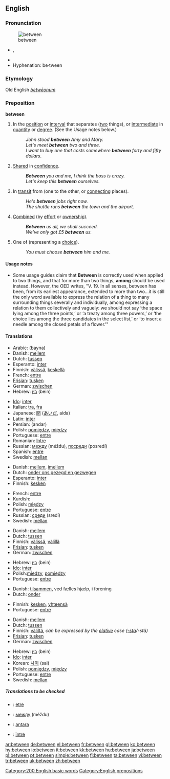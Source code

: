 ==English==

{{rank|another|right|each|173|between|face|tell|because}}

===Pronunciation===
[[Image:Entre.PNG|thumb|between]]
*{{IPA|/bɪˈtwiːn/}}, {{SAMPA|/bI"twi:n/}}
*{{audio|en-us-between.ogg|Audio (US)}}
*Hyphenation: be&middot;tween

===Etymology===
Old English ''[[betwēonum]]''
===Preposition===
'''between'''

#<!--DefA-->In the [[position]] or [[interval]] that separates ([[two]] things), or [[intermediate]] in [[quantity]] or [[degree]].  (See the Usage notes below.)
#:''John stood '''between''' Amy and Mary.''
#:''Let's meet '''between''' two and three.''
#:''I want to buy one that costs somewhere '''between''' forty and fifty dollars''.
#<!--DefB-->[[Share]]d in [[confidence]].
#:'''''Between''' you and me, I think the boss is crazy.''
#:''Let's keep this '''between''' ourselves.''
#<!--DefC-->In [[transit]] from (one to the other, or [[connecting]] places).
#:''He's '''between''' jobs right now.''
#:''The shuttle runs '''between''' the town and the airport.''
#<!--DefD-->[[Combined]] (by [[effort]] or [[ownership]]).
#:'''''Between''' us all, we shall succeed.''
#:''We've only got £5 '''between''' us.''
#<!--DefE-->One of (representing a [[choice]]).
#:''You must choose '''between''' him and me.''

====Usage notes====
*Some usage guides claim that '''Between''' is correctly used when applied to two things, and that for more than two things, '''among''' should be used instead.  However, the OED writes, "V. 19. In all senses, between has been, from its earliest appearance, extended to more than two...it is still the only word available to express the relation of a thing to many surrounding things severally and individually, among expressing a relation to them collectively and vaguely: we should not say ‘the space lying among the three points,’ or ‘a treaty among three powers,’ or ‘the choice lies among the three candidates in the select list,’ or ‘to insert a needle among the closed petals of a flower.’"

====Translations====
<!--DefA-->{{trans-top|in the position or interval that separates two things}}
*Arabic: {{ARchar|[[بين]]}} (bayna)
*Danish: [[mellem]]
*Dutch: [[tussen]]
*Esperanto: [[inter]]
*Finnish: [[välissä]], [[keskellä]]
*French: [[entre]]
*[[Frisian]]: [[tusken]]
*German: [[zwischen]]
*Hebrew: [[בין]] (bein)
{{trans-mid}}
*[[Ido]]: [[inter]]
*Italian: [[tra]], [[fra]]
*Japanese: [[間]] ([[あいだ]], aida)
*Latin: [[inter]]
*Persian: {{FAchar|[[اندر]]}} (andar)
*Polish: [[pomiędzy]], [[między]]
*Portuguese: [[entre]]
*Romanian: [[între]]
*Russian: [[между]] (méždu), [[посреди]] (posredí) 
*Spanish: [[entre]]
*Swedish: [[mellan]]
{{trans-bottom}}

<!--DefB-->{{trans-top|shared in confidence by}}
*Danish: [[mellem]], [[imellem]]
*Dutch: [[onder ons gezegd en gezwegen]]
*Esperanto: [[inter]]
*Finnish: [[kesken]]
{{trans-mid}}
*French: [[entre]]
*Kurdish: {{KUchar|[[له‌ نێوان]]}}
*Polish: [[między]]
*Portuguese: [[entre]]
*Russian: [[среди]] (sredí)
*Swedish: [[mellan]]
{{trans-bottom}}

<!--DefC-->{{trans-top|in transit from one to the other}}
*Danish: [[mellem]]
*Dutch: [[tussen]]
*Finnish: [[välissä]], [[välillä]]
*[[Frisian]]: [[tusken]]
*German: [[zwischen]]
{{trans-mid}}
*Hebrew: [[בין]] (bein)
*[[Ido]]: [[inter]]
*Polish:[[między]], [[pomiędzy]]
*Portuguese: [[entre]]
{{trans-bottom}}

<!--DefD-->{{trans-top|combined by effort or ownership}}
*Danish: [[tilsammen]], ved fælles hjælp, i forening
*Dutch: [[onder]]
{{trans-mid}}
*Finnish: [[kesken]], [[yhteensä]]
*Portuguese: [[entre]]
{{trans-bottom}}

<!--DefE-->{{trans-top|one of, representing a choice}}
*Danish: [[mellem]]
*Dutch: [[tussen]]
*Finnish: [[väliltä]], ''can be expressed by the [[elative]] case ([[-sta]]/-stä)''
*[[Frisian]]: [[tusken]]
*German: [[zwischen]]
{{trans-mid}}
*Hebrew: [[בין]] (bein)
*[[Ido]]: [[inter]]
*Korean: [[사이]] (sai)
*Polish: [[pomiędzy]], [[między]]
*Portuguese: [[entre]]
*Swedish: [[mellan]]
{{trans-bottom}}

=====Translations to be checked=====
<!--Remove this section once all of the translations below have been moved into the tables above.-->
{{checktrans}}

*{{ttbc|Breton}}: [[etre]]
*{{ttbc|Bulgarian}}: [[между]] (méždu)
*{{ttbc|Indonesian}}: [[antara]]
*{{ttbc|Romanian}}: [[între]]

[[Category:200 English basic words]]
[[Category:English prepositions]]

[[ar:between]]
[[de:between]]
[[el:between]]
[[fr:between]]
[[gl:between]]
[[ko:between]]
[[hy:between]]
[[io:between]]
[[it:between]]
[[kk:between]]
[[hu:between]]
[[ja:between]]
[[pl:between]]
[[pt:between]]
[[simple:between]]
[[fi:between]]
[[ta:between]]
[[vi:between]]
[[tr:between]]
[[uk:between]]
[[zh:between]]